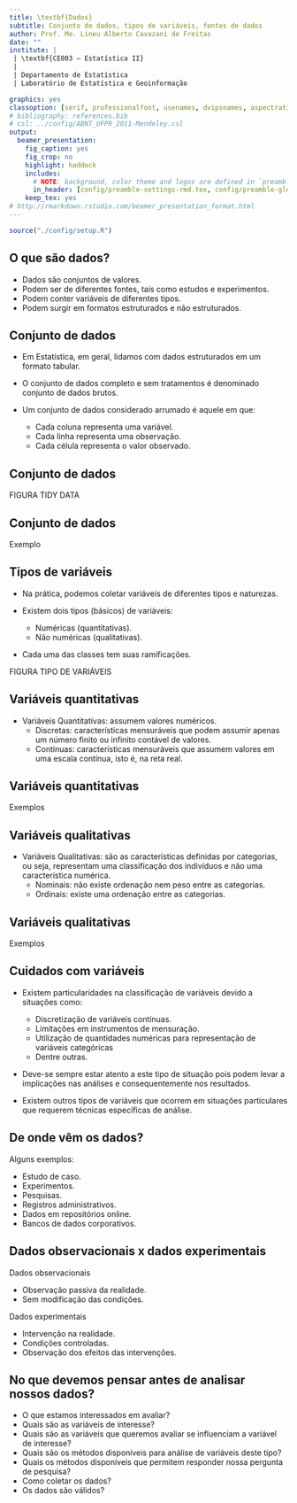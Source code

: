 ```yaml
---
title: \textbf{Dados}
subtitle: Conjunto de dados, tipos de variáveis, fontes de dados
author: Prof. Me. Lineu Alberto Cavazani de Freitas
date: ""
institute: |
 | \textbf{CE003 – Estatística II}
 |
 | Departamento de Estatística
 | Laboratório de Estatística e Geoinformação

graphics: yes
classoption: [serif, professionalfont, usenames, dvipsnames, aspectratio = 169]
# bibliography: references.bib
# csl: ../config/ABNT_UFPR_2011-Mendeley.csl
output:
  beamer_presentation:
    fig_caption: yes
    fig_crop: no
    highlight: haddock
    includes:
      # NOTE: background, color theme and logos are defined in `preamble-rmd-settings.tex`.
      in_header: [config/preamble-settings-rmd.tex, config/preamble-global.tex, config/preamble-chunk-rmd.tex, config/preamble-commands.tex]
    keep_tex: yes
# http://rmarkdown.rstudio.com/beamer_presentation_format.html
---
```


```r
source("./config/setup.R")
```

## O que são dados?

 - Dados são conjuntos de valores.
 - Podem ser de diferentes fontes, tais como estudos e experimentos.
 - Podem conter variáveis de diferentes tipos.
 - Podem surgir em formatos estruturados e não estruturados.
 
## Conjunto de dados

 - Em Estatística, em geral, lidamos com dados estruturados em um formato tabular.

 - O conjunto de dados completo e sem tratamentos é denominado conjunto de dados brutos.
 
 - Um conjunto de dados considerado arrumado é aquele em que: 
   - Cada coluna representa uma variável.
   - Cada linha representa uma observação.
   - Cada célula representa o valor observado.

## Conjunto de dados

FIGURA TIDY DATA

## Conjunto de dados

Exemplo

## Tipos de variáveis

 - Na prática, podemos coletar variáveis de diferentes tipos e naturezas.
 
 - Existem dois tipos (básicos) de variáveis:
   - Numéricas (quantitativas).
   - Não numéricas (qualitativas).

 - Cada uma das classes tem suas ramificações.

FIGURA TIPO DE VARIÁVEIS

## Variáveis quantitativas

 - Variáveis Quantitativas: assumem valores numéricos.
   - Discretas: características mensuráveis que podem assumir apenas um número finito ou infinito contável de valores.
   - Contínuas: características mensuráveis que assumem valores em uma escala contínua, isto é, na reta real.

## Variáveis quantitativas

Exemplos

## Variáveis qualitativas

 - Variáveis Qualitativas: são as características definidas por categorias, ou seja, representam uma classificação dos indivíduos e não uma característica numérica.
   - Nominais: não existe ordenação nem peso entre as categorias.
   - Ordinais: existe uma ordenação entre as categorias.

## Variáveis qualitativas

Exemplos

## Cuidados com variáveis

 - Existem particularidades na classificação de variáveis devido a situações como: 
   - Discretização de variáveis contínuas.
   - Limitações em instrumentos de mensuração.
   - Utilização de quantidades numéricas para representação de variáveis categóricas
   - Dentre outras.
 
 - Deve-se sempre estar atento a este tipo de situação pois podem levar a implicações nas análises e consequentemente nos resultados.

 - Existem outros tipos de variáveis que ocorrem em situações particulares que requerem técnicas específicas de análise.
 
## De onde vêm os dados?

Alguns exemplos:

 - Estudo de caso.
 - Experimentos.
 - Pesquisas.
 - Registros administrativos.
 - Dados em repositórios online.
 - Bancos de dados corporativos.
 
## Dados observacionais x dados experimentais

\beginAHalfColumn

Dados observacionais

 - Observação passiva da realidade. 
 - Sem modificação das condições.

\endColumns
\beginAHalfColumn

Dados experimentais

 - Intervenção na realidade.
 - Condições controladas.
 - Observação dos efeitos das intervenções.

\endColumns

## No que devemos pensar antes de analisar nossos dados?

 - O que estamos interessados em avaliar?
 - Quais são as variáveis de interesse?
 - Quais são as variáveis que queremos avaliar se influenciam a variável de interesse?
 - Quais são os métodos disponíveis para análise de variáveis deste tipo?
 - Quais os métodos disponíveis que permitem responder nossa pergunta de pesquisa?
 - Como coletar os dados?
 - Os dados são válidos?
